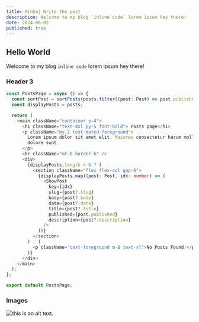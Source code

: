 ```yaml
---
title: Minhaj Write the post
description: Welcome to my blog `inline code` lorem ipsum hey there!
date: 2024-06-02
published: true
---
```


## Hello World

Welcome to my blog `inline code` lorem ipsum hey there!

### Header 3

```ts
const PostsPage = async () => {
  const sortPost = sortPosts(posts.filter((post: Post) => post.published));
  const displayPosts = posts;

  return (
    <main className="container p-4">
      <h1 className="text-4xl py-5 font-bold"> Posts page</h1>
      <p className="my-2 text-muted-foreground">
        Lorem ipsum dolor sit amet elit. Maiores consectetur harum mollitia sint
        dolore sunt.
      </p>
      <hr className="mt-6 border-b" />
      <div>
        {displayPosts.length > 0 ? (
          <section className="flex flex-col gap-6">
            {displayPosts.map((post: Post, idx: number) => (
              <ShowPost
                key={idx}
                slug={post?.slug}
                body={post?.body}
                date={post?.date}
                title={post?.title}
                published={post.published}
                description={post?.description}
              />
            ))}
          </section>
        ) : (
          <p className="text-foreground m-8 text-xl">No Posts Found!</p>
        )}
      </div>
    </main>
  );
};

export default PostsPage;
```

### Images

![this is an alt text.](https://res.cloudinary.com/dgzms5c9a/image/upload/v1724858727/zuvnnghbbhixxuogaxmh.jpg "this is mojib image")
